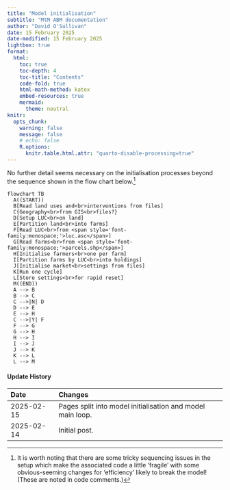 ```yaml
---
title: "Model initialisation"
subtitle: "MtM ABM documentation"
author: "David O'Sullivan"
date: 15 February 2025
date-modified: 15 February 2025
lightbox: true
format:
  html:
    toc: true
    toc-depth: 4
    toc-title: "Contents"
    code-fold: true
    html-math-method: katex
    embed-resources: true
    mermaid:
      theme: neutral
knitr:
  opts_chunk: 
    warning: false
    message: false
    # echo: false
    R.options: 
      knitr.table.html.attr: "quarto-disable-processing=true"
---
```


No further detail seems necessary on the initialisation processes beyond the sequence shown in the flow chart below.[^1] 

[^1]: It is worth noting that there are some tricky sequencing issues in the setup which make the associated code a little 'fragile' with some obvious-seeming changes for 'efficiency' likely to break the model! (These are noted in code comments.)

```mermaid
flowchart TB
  A((START))
  B[Read land uses and<br>interventions from files]
  C{Geography<br>from GIS<br>files?}
  D[Setup LUC<br>on land]
  E[Partition land<br>into farms]
  F[Read LUC<br>from <span style='font-family:monospace;'>luc.asc</span>]
  G[Read farms<br>from <span style='font-family:monospace;'>parcels.shp</span>]
  H[Initialise farmers<br>one per farm]
  I[Partition farms by LUC<br>into holdings]
  J[Initialise market<br>settings from files]
  K[Run one cycle]
  L[Store settings<br>for rapid reset]
  M((END))
  A --> B
  B --> C
  C -->|N| D
  D --> E
  E --> H
  C -->|Y| F
  F --> G
  G --> H
  H --> I
  I --> J
  J --> K
  K --> L
  L --> M
```

::: {.callout-note collapse="true"}
#### Update History

| Date | Changes
|:-|:------
| 2025-02-15 | Pages split into model initialisation and model main loop.                       
| 2025-02-14 | Initial post.                       

:::
